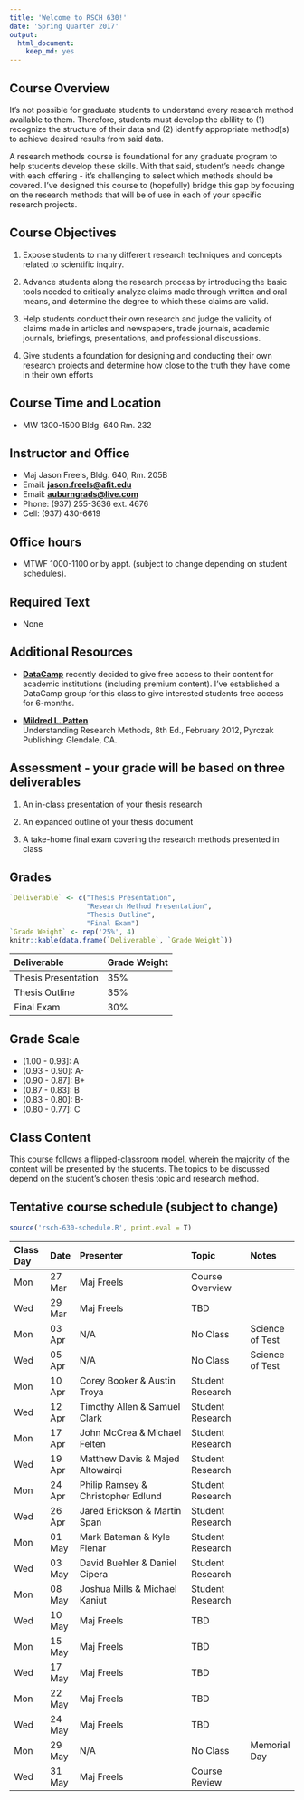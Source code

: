 ```yaml
---
title: 'Welcome to RSCH 630!'
date: 'Spring Quarter 2017'
output: 
  html_document:
    keep_md: yes
---
```


## Course Overview

It's not possible for graduate students to understand every research method available to them.  Therefore, students must develop the ablility to (1) recognize the structure of their data and (2) identify appropriate method(s) to achieve desired results from said data.

A research methods course is foundational for any graduate program to help students develop these skills. With that said, student's needs change with each offering - it's challenging to select which methods should be covered.  I've designed this course to (hopefully) bridge this gap by focusing on the research methods that will be of use in each of your specific research projects.

## Course Objectives

1. Expose students to many different research techniques and concepts related to scientific inquiry. 

2. Advance students along the research process by introducing the basic tools needed to critically analyze claims made through written and oral means, and determine the degree to which these claims are valid.

3. Help students conduct their own research and judge the validity of claims made in articles and newspapers, trade journals, academic journals, briefings, presentations, and professional discussions.

4. Give students a foundation for designing and conducting their own research projects and determine how close to the truth they have come in their own efforts 

## Course Time and Location

- MW 1300-1500 Bldg. 640 Rm. 232

## Instructor and Office

- Maj Jason Freels, Bldg. 640, Rm. 205B
- Email: <a href="mailto:jason.freels@afit.edu" target="_top"><b>jason.freels@afit.edu</b></a>
- Email: <a href="mailto:auburngrads@live.com" target="_top"><b>auburngrads@live.com</b></a>
- Phone: (937) 255-3636 ext. 4676
- Cell:  (937) 430-6619

## Office hours

- MTWF 1000-1100 or by appt. (subject to change depending on student schedules).

## Required Text

- None

## Additional Resources

- [__DataCamp__](https://www.datacamp.com/) recently decided to give free access to their content for academic institutions (including premium content).  I've established a DataCamp group for this class to give interested students free access for 6-months.   
	 
- [__Mildred L. Patten__](http://www.amazon.com/Understanding-Research-Methods-Overview-Essentials/dp/1936523000)<br/>Understanding Research Methods, 8th Ed., February 2012, Pyrczak Publishing:  Glendale, CA.

## Assessment -  your grade will be based on three deliverables

1. An in-class presentation of your thesis research

2. An expanded outline of your thesis document

3. A take-home final exam covering the research methods presented in class

## Grades

```r
`Deliverable` <- c("Thesis Presentation",
                   "Research Method Presentation",
                   "Thesis Outline", 
                   "Final Exam")
`Grade Weight` <- rep('25%', 4)
knitr::kable(data.frame(`Deliverable`, `Grade Weight`))
```

|Deliverable                  |Grade Weight |
|:----------------------------|:------------|
|Thesis Presentation          |35%          |
|Thesis Outline               |35%          |
|Final Exam                   |30%          |

## Grade Scale

- (1.00 - 0.93]: A
- (0.93 - 0.90]: A-
- (0.90 - 0.87]: B+
- (0.87 - 0.83]: B
- (0.83 - 0.80]: B-
- (0.80 - 0.77]: C

## Class Content

This course follows a flipped-classroom model, wherein the majority of the content will be presented by the students.  The topics to be discussed depend on the student's chosen thesis topic and research method.

## Tentative course schedule (subject to change)

```r
source('rsch-630-schedule.R', print.eval = T)
```

|Class Day |Date   |Presenter                          |Topic            |Notes |
|:---------|:------|:----------------------------------|:----------------|:-----|
|Mon       |27 Mar |Maj Freels                         |Course Overview  |      |
|Wed       |29 Mar |Maj Freels                         |TBD              |      |
|Mon       |03 Apr |N/A                                |No Class         |Science of Test|
|Wed       |05 Apr |N/A                                |No Class         |Science of Test|
|Mon       |10 Apr |Corey Booker & Austin Troya        |Student Research |      |
|Wed       |12 Apr |Timothy Allen & Samuel Clark       |Student Research |      |
|Mon       |17 Apr |John McCrea & Michael Felten       |Student Research |      |
|Wed       |19 Apr |Matthew Davis & Majed Altowairqi   |Student Research |      |
|Mon       |24 Apr |Philip Ramsey & Christopher Edlund |Student Research |      |
|Wed       |26 Apr |Jared Erickson & Martin Span       |Student Research |      |
|Mon       |01 May |Mark Bateman & Kyle Flenar         |Student Research |      |
|Wed       |03 May |David Buehler & Daniel Cipera      |Student Research |      |
|Mon       |08 May |Joshua Mills & Michael Kaniut      |Student Research |      |
|Wed       |10 May |Maj Freels                         |TBD              |      |
|Mon       |15 May |Maj Freels                         |TBD              |      |
|Wed       |17 May |Maj Freels                         |TBD              |      |
|Mon       |22 May |Maj Freels                         |TBD              |      |
|Wed       |24 May |Maj Freels                         |TBD              |      |
|Mon       |29 May |N/A                                |No Class         |Memorial Day|
|Wed       |31 May |Maj Freels                         |Course Review    |      |
